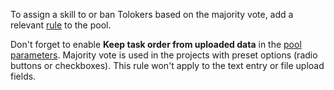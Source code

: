 <Cut title="Which format should I use to review results if I'm looking to filter out mismatching Tolokers based on the “Majority vote”?">

To assign a skill to or ban Tolokers based on the majority vote, add a relevant [rule](/docs/guide/mvote) to the pool.

Don't forget to enable **Keep task order from uploaded data** in the [pool parameters](/docs/guide/pool-main#pool-params). Majority vote is used in the projects with preset options (radio buttons or checkboxes). This rule won't apply to the text entry or file upload fields.

</Cut>